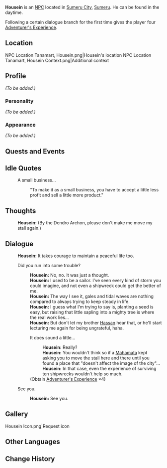 {{Meta
|missing_NPC_profile  = yes
}}
{{Character Infobox
|type             = NPC
|image            = NPC Housein.png
|region           = Sumeru
|affiliation      = 
|title            = Fresh Produce Vendor
|ancestry         = <!-- Clan/family -->
|father           = 
|mother           = 
|spouse           = 
|sibling          = Hassan
|siblingNote      = Brother
|child            = 
|relative         = 
|voiceEN          = 
|voiceCN          = 
|voiceJP          = 
|dialoguereward   = {{Card|Adventurer's Experience|4}}
}}
'''Housein''' is an [[NPC]] located in [[Sumeru City]], [[Sumeru]]. He can be found in the daytime.

Following a certain dialogue branch for the first time gives the player four [[Adventurer's Experience]].
==Location==
<gallery>
NPC Location Tanamart, Housein.png|Housein's location
NPC Location Tanamart, Housein Context.png|Additional context
</gallery>

==Profile==
''(To be added.)''

===Personality===
''(To be added.)''

===Appearance===
''(To be added.)''

==Quests and Events==
{{Quests and Events}}

==Idle Quotes==
{{Dialogue start}}
: {{DIcon|Idle}} A small business...
:: {{A|VO Housein 01.ogg}} "To make it as a small business, you have to accept a little less profit and sell a little more product."
{{Dialogue end}}

==Thoughts==
{{All Schemes to Know Explanation|name=Housein}}
:{{A|VO Housein All Schemes to Know 01.ogg}} '''Housein:''' (By the Dendro Archon, please don't make me move my stall again.)

==Dialogue==
{{Dialogue start}}
:'''Housein:''' It takes courage to maintain a peaceful life too.
:{{DIcon}} Did you run into some trouble?
::'''Housein:''' No, no. It was just a thought.
::'''Housein:''' I used to be a sailor. I've seen every kind of storm you could imagine, and not even a shipwreck could get the better of me.
::'''Housein:''' The way I see it, gales and tidal waves are nothing compared to always trying to keep steady in life.
::'''Housein:''' I guess what I'm trying to say is, planting a seed is easy, but raising that little sapling into a mighty tree is where the real work lies...
::'''Housein:''' But don't let my brother [[Hassan]] hear that, or he'll start lecturing me again for being ungrateful, haha.
::{{DIcon|Reward}} It does sound a little...
:::'''Housein:''' Really?
:::'''Housein:''' You wouldn't think so if a [[Sumeru Akademiya|Mahamata]] kept asking you to move the stall here and there until you found a place that "doesn't affect the image of the city"...
:::'''Housein:''' In that case, even the experience of surviving ten shipwrecks wouldn't help so much.
::;(Obtain [[Adventurer's Experience]] ×4)
:{{DIcon}} See you.
::'''Housein:''' See you.
{{Dialogue end}}
<!--
==Event Dialogue==
===Event Name===
{{Dialogue start}}
:'''{{subst:PAGENAME}}:'''
{{Dialogue end}}

==Trivia==
* 
-->

==Gallery==
<gallery>
Housein Icon.png|Request icon
</gallery>

==Other Languages==
{{Other Languages
|default_hidden = 1
|en      = Housein
|zhs     = 侯赛因
|zhs_rm  = Hóusàiyīn
|zht     = 侯賽因
|zht_rm  = Hóusàiyīn
|ja      = ホセイン
|ja_rm   = Hosein
|ko      = 후세인
|ko_rm   = Husein
|es      = Huseín
|fr      = Housein
|ru      = Хусеин
|th      = Housein
|vi      = Housein
|de      = Housein
|id      = Housein
|pt      = Housein
|tr      = Housein
|it      = Housein
}}

==Change History==
{{Change History|3.0}}